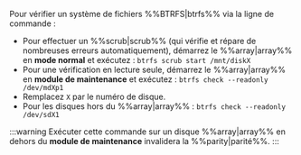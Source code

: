 Pour vérifier un système de fichiers %%BTRFS|btrfs%% via la ligne de commande :

- Pour effectuer un %%scrub|scrub%% (qui vérifie et répare de nombreuses erreurs automatiquement), démarrez le %%array|array%% en **mode normal** et exécutez : `btrfs scrub start /mnt/diskX`
- Pour une vérification en lecture seule, démarrez le %%array|array%% en **module de maintenance** et exécutez : `btrfs check --readonly /dev/mdXp1`
- Remplacez `X` par le numéro de disque.
- Pour les disques hors du %%array|array%% : `btrfs check --readonly /dev/sdX1`

:::warning
Exécuter cette commande sur un disque %%array|array%% en dehors du **module de maintenance** invalidera la %%parity|parité%%.
:::
